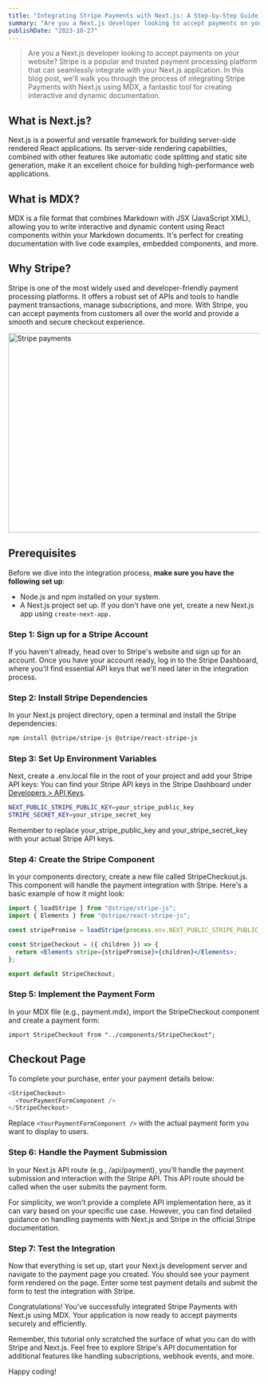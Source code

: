 ```yaml
---
title: "Integrating Stripe Payments with Next.js: A Step-by-Step Guide in MDX"
summary: "Are you a Next.js developer looking to accept payments on your website? Stripe is a popular and trusted payment processing platform that can seamlessly integrate with your Next.js application. In this blog post, we'll walk you through the process of integrating Stripe Payments with Next.js using MDX, a fantastic tool for creating interactive and dynamic documentation."
publishDate: "2023-10-27"
---
```


> Are you a Next.js developer looking to accept payments on your website? Stripe is a popular and trusted payment processing platform that can seamlessly integrate with your Next.js application. In this blog post, we'll walk you through the process of integrating Stripe Payments with Next.js using MDX, a fantastic tool for creating interactive and dynamic documentation.

## What is Next.js?

Next.js is a powerful and versatile framework for building server-side rendered React applications. Its server-side rendering capabilities, combined with other features like automatic code splitting and static site generation, make it an excellent choice for building high-performance web applications.

## What is MDX?

MDX is a file format that combines Markdown with JSX (JavaScript XML), allowing you to write interactive and dynamic content using React components within your Markdown documents. It's perfect for creating documentation with live code examples, embedded components, and more.

## Why Stripe?

Stripe is one of the most widely used and developer-friendly payment processing platforms. It offers a robust set of APIs and tools to handle payment transactions, manage subscriptions, and more. With Stripe, you can accept payments from customers all over the world and provide a smooth and secure checkout experience.

<Image
  src="/images/stripe-payments.png"
  alt="Stripe payments"
  width="800"
  height="400"
/>
## Prerequisites

Before we dive into the integration process, **make sure you have the following set up**:

- Node.js and npm installed on your system.
- A Next.js project set up. If you don't have one yet, create a new Next.js app using `create-next-app.`

### Step 1: Sign up for a Stripe Account

If you haven't already, head over to Stripe's website and sign up for an account. Once you have your account ready, log in to the Stripe Dashboard, where you'll find essential API keys that we'll need later in the integration process.

### Step 2: Install Stripe Dependencies

In your Next.js project directory, open a terminal and install the Stripe dependencies:

```bash
npm install @stripe/stripe-js @stripe/react-stripe-js
```

### Step 3: Set Up Environment Variables

Next, create a .env.local file in the root of your project and add your Stripe API keys:
You can find your Stripe API keys in the Stripe Dashboard under [Developers > API Keys](https://dashboard.stripe.com/test/apikeys).

```bash
NEXT_PUBLIC_STRIPE_PUBLIC_KEY=your_stripe_public_key
STRIPE_SECRET_KEY=your_stripe_secret_key
```

Remember to replace your_stripe_public_key and your_stripe_secret_key with your actual Stripe API keys.

### Step 4: Create the Stripe Component

In your components directory, create a new file called StripeCheckout.js. This component will handle the payment integration with Stripe. Here's a basic example of how it might look:

```jsx title="pages/checkout.tsx" {2, 6-8}
import { loadStripe } from "@stripe/stripe-js";
import { Elements } from "@stripe/react-stripe-js";

const stripePromise = loadStripe(process.env.NEXT_PUBLIC_STRIPE_PUBLIC_KEY);

const StripeCheckout = ({ children }) => {
  return <Elements stripe={stripePromise}>{children}</Elements>;
};

export default StripeCheckout;
```

### Step 5: Implement the Payment Form

In your MDX file (e.g., payment.mdx), import the StripeCheckout component and create a payment form:

```mdx
import StripeCheckout from "../components/StripeCheckout";
```

## Checkout Page

To complete your purchase, enter your payment details below:

```js
<StripeCheckout>
  <YourPaymentFormComponent />
</StripeCheckout>
```

Replace `<YourPaymentFormComponent />` with the actual payment form you want to display
to users.

### Step 6: Handle the Payment Submission

In your Next.js API route (e.g., /api/payment), you'll handle the payment submission and interaction with the Stripe API. This API route should be called when the user submits the payment form.

For simplicity, we won't provide a complete API implementation here, as it can vary based on your specific use case. However, you can find detailed guidance on handling payments with Next.js and Stripe in the official Stripe documentation.

### Step 7: Test the Integration

Now that everything is set up, start your Next.js development server and navigate to the payment page you created. You should see your payment form rendered on the page. Enter some test payment details and submit the form to test the integration with Stripe.

Congratulations! You've successfully integrated Stripe Payments with Next.js using MDX. Your application is now ready to accept payments securely and efficiently.

Remember, this tutorial only scratched the surface of what you can do with Stripe and Next.js. Feel free to explore Stripe's API documentation for additional features like handling subscriptions, webhook events, and more.

Happy coding!
